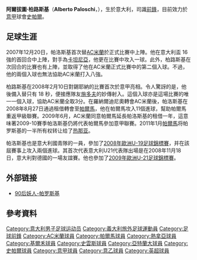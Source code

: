 {{noteta
|G1=意甲
|G2=英超
|T=zh-hans:阿尔贝托·帕洛斯基;zh-hk:艾拔圖·柏路斯治;zh-tw:阿爾貝托·帕洛斯基;
|1=zh-hans:帕洛斯基;zh-hk:柏路斯治;zh-tw:帕洛斯基;
|2=zh-hans:阿尔贝托;zh-hk:艾拔圖;zh-tw:阿爾貝托;
|3=zh-hans:西多夫;zh-hk:施多夫;zh-tw:西多夫;
}}
{{Football player infobox 
| playername          = 艾拔圖·柏路斯治<br>{{lang|it|''Alberto Paloschi''}}
| image               = [[File:Alberto_Paloschi_2012.jpg|200px]]
| fullname            = {{lang|it|Alberto Paloschi}}
| birth_place    = {{ITA}}[[基亚里|基亚里]]
| height         = {{height|ft=6|in=0}}<ref>{{cite web|url=http://www.swanseacity.net/team/player-profile/alberto-paloschi/9|title=Swansea City player profiles|publisher=|access-date=2017-05-24|archive-url=https://web.archive.org/web/20160603204759/http://www.swanseacity.net/team/player-profile/alberto-paloschi/9|archive-date=2016-06-03|dead-url=yes}}</ref>
| nickname            = 
| birth_date     = {{birth date and age|1990|1|4|df=yes}}<ref name="Premier League">{{cite web |url=http://www.premierleague.com/en-gb/players/profile.overview.html/alberto-paloschi |title=Premier League Player Profile Alberto Paloschi |author=<!--Staff writer(s); no by-line.--> |date=2016 |publisher=Barclays Premier League |access-date=9 February 2016 |archive-date=2016-04-04 |archive-url=https://web.archive.org/web/20160404022709/http://www.premierleague.com/en-gb/players/profile.overview.html/alberto-paloschi |dead-url=no }}</ref>
| position            = [[前鋒|中鋒]]
| currentclub         = [[史帕爾2013|史帕爾]]
| clubnumber          = 43
| youthyears          =  
| youthclubs          = [[AC米兰|AC米兰]]
| clubs1         = [[AC米兰|AC米兰]]
| clubs2         = [[帕爾馬足球會|帕爾馬]]
| years1         = 2007–2008
| years2         = 2008–2011
| caps1          = 7
| caps2          = 57
| goals1         = 2
| goals2         = 16
| years3         = 2011
| clubs3         = [[热那亚板球与足球俱乐部|热那亚]]
| caps3          = 12
| goals3         = 2
| years4         = 2011–2016
| clubs4         = [[切沃维罗纳足球俱乐部|切沃]]
| caps4          = 144
| goals4         = 42
| years5         = 2016
| clubs5         = [[斯旺西城足球俱乐部|斯旺西]]
| caps5          = 10
| goals5         = 2 
| years6         = 2016–2018
| clubs6         = [[亞特蘭大足球會|亞特蘭大]]
| caps6          = 13
| goals6         = 0
| years7         = 2017–2018
| clubs7         = → [[史帕爾2013|史帕爾]]
| caps7          = 36
| goals7         = 7
| years8         = 2018–
| clubs8         = [[史帕爾2013|史帕爾]]
| caps8          = 13
| goals8         = 2
| nationalteam1  = [[義大利17歲以下國家足球隊|義大利U17]]
| nationalteam2  = [[義大利19歲以下國家足球隊|義大利U19]]
| nationalyears1 = 2006–2007
| nationalyears2 = 2007–2008
| nationalcaps1  = 9
| nationalcaps2  = 11
| nationalgoals1 = 4
| nationalgoals2 = 4
| nationalyears3 = 2008
| nationalteam3  = [[義大利20歲以下國家足球隊|義大利U20]]
| nationalcaps3  = 1
| nationalgoals3 = 0
| nationalyears4 = 2008–2013
| nationalteam4  = [[義大利21歲以下國家足球隊|義大利U21]]
| nationalcaps4  = 29
| nationalgoals4 = 9
| pcupdate            = 2018年12月26日
| ntupdate            = 2013年6月11日
}}
'''阿爾拔圖·柏路斯基'''（'''Alberto Paloschi'''，{{bd|1990年|1月4日|catidx=Paloschi, Alberto}}），生於意大利，司識[[前鋒|前鋒]]，目前效力於[[意甲|意甲]]球會[[史帕爾2013|史帕爾]]。

==足球生涯==
2007年12月20日，帕洛斯基首次替[[AC米蘭|AC米蘭]]於正式比賽中上陣。他在意大利盃 16 強的首回合中上陣，對手為[[卡塔尼亞足球俱樂部|卡坦尼亞]]，他更在比賽中攻入一球。此外，柏路斯基在次回合的比賽也有上陣，並取得了他在AC米蘭正式比賽中的第二個入球。不過，他的兩個入球也無法協助AC米蘭打入八強。

柏路斯基在2008年2月10日對錫耶納的比賽首次於意甲亮相。令人驚訝的是，他後備入替只有 18 秒，便接應隊友[[克拉伦斯·西多夫|施多夫]]的妙傳射入。這個入球亦是這場比賽的唯一一個入球，協助AC米蘭全取3分。在羅納爾迪尼奧轉會AC米蘭後，帕洛斯基在2008年8月27日通過租借轉會至[[帕爾馬足球俱樂部|帕爾馬]]，他在帕爾馬攻入11個進球，幫助帕爾馬重返甲級聯賽。2009年6月，AC米蘭同意帕爾馬延長帕洛斯基的租借一年，這意味著2009-10賽季帕洛斯基仍將代表帕爾馬參加意甲聯賽。2011年1月[[帕爾馬足球會|帕爾馬]]将帕罗斯基的一半所有权转让给了[[热那亚足球俱乐部|热那亚]]。

帕洛斯基也是意大利國青隊的一員，參加了[[2008年歐洲U-19足球錦標賽|2008年歐洲U-19足球錦標賽]]，并在該屆賽事上攻入兩個進球。其首次代表意大利U21代表隊出場是在2008年11月18日，意大利對德國的一場友誼賽。他也參加了[[2009年歐洲U-21足球錦標賽|2009年歐洲U-21足球錦標賽]]。

==外部链接==
*[https://web.archive.org/web/20160304194309/http://www.soccer90s.cn/paloschi/ 90后妖人-帕罗斯基]

==參考資料==
{{Reflist}}

{{2009年歐洲U21足球錦標賽意大利U21參賽名單}}

{{DEFAULTSORT:Paloschi, Alberto}}
[[Category:意大利男子足球运动员|Category:意大利男子足球运动员]]
[[Category:義大利旅外足球運動員|Category:義大利旅外足球運動員]]
[[Category:足球前鋒|Category:足球前鋒]]
[[Category:AC米蘭球員|Category:AC米蘭球員]]
[[Category:帕爾馬球員|Category:帕爾馬球員]]
[[Category:熱拿亞球員|Category:熱拿亞球員]]
[[Category:基爾禾球員|Category:基爾禾球員]]
[[Category:史雲斯球員|Category:史雲斯球員]]
[[Category:亞特蘭大球員|Category:亞特蘭大球員]]
[[Category:史帕爾球員|Category:史帕爾球員]]
[[Category:意甲球員|Category:意甲球員]]
[[Category:意乙球員|Category:意乙球員]]
[[Category:英超球員|Category:英超球員]]